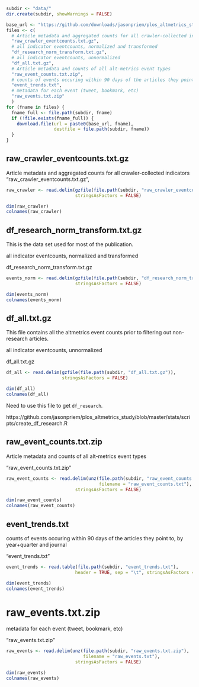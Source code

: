
```r
subdir <- "data/"
dir.create(subdir, showWarnings = FALSE)
```


```r
base_url <- "https://github.com/downloads/jasonpriem/plos_altmetrics_study/"
files <- c(
  # Article metadata and aggregated counts for all crawler-collected indicators
  "raw_crawler_eventcounts.txt.gz",
  # all indicator eventcounts, normalized and transformed
  "df_research_norm_transform.txt.gz",
  # all indicator eventcounts, unnormalized
  "df_all.txt.gz",
  # Article metadata and counts of all alt-metrics event types
  "raw_event_counts.txt.zip",
  # counts of events occuring within 90 days of the articles they point to, by year+quarter and journal
  "event_trends.txt",
  # metadata for each event (tweet, bookmark, etc) 
  "raw_events.txt.zip"
  )
for (fname in files) {
  fname_full <- file.path(subdir, fname)
  if (!file.exists(fname_full)) {
    download.file(url = paste0(base_url, fname),
                  destfile = file.path(subdir, fname))
  }
}
```

## raw_crawler_eventcounts.txt.gz
 
Article metadata and aggregated counts for all crawler-collected indicators
  "raw_crawler_eventcounts.txt.gz",
  
```r
raw_crawler <- read.delim(gzfile(file.path(subdir, "raw_crawler_eventcounts.txt.gz")),
                          stringsAsFactors = FALSE)
```

```r
dim(raw_crawler)
colnames(raw_crawler)
```

## df_research_norm_transform.txt.gz

This is the data set used for most of the publication.

all indicator eventcounts, normalized and transformed

df_research_norm_transform.txt.gz

```r
events_norm <- read.delim(gzfile(file.path(subdir, "df_research_norm_transform.txt.gz")),
                          stringsAsFactors = FALSE)
```

```r
dim(events_norm)
colnames(events_norm)
```

## df_all.txt.gz

This file contains all the altmetrics event counts prior to filtering out non-research articles.

all indicator eventcounts, unnormalized

df_all.txt.gz

```r
df_all <- read.delim(gzfile(file.path(subdir, "df_all.txt.gz")),
                     stringsAsFactors = FALSE)
```

```r
dim(df_all)
colnames(df_all)
```

Need to use this file to get `df_research`.

https://github.com/jasonpriem/plos_altmetrics_study/blob/master/stats/scripts/create_df_research.R

## raw_event_counts.txt.zip

Article metadata and counts of all alt-metrics event types

"raw_event_counts.txt.zip"

```r
raw_event_counts <- read.delim(unz(file.path(subdir, "raw_event_counts.txt.zip"),
                                   filename = "raw_event_counts.txt"),
                          stringsAsFactors = FALSE)
```

```r
dim(raw_event_counts)
colnames(raw_event_counts)
```

## event_trends.txt

counts of events occuring within 90 days of the articles they point to, by year+quarter and journal

"event_trends.txt"

```r
event_trends <- read.table(file.path(subdir, "event_trends.txt"),
                          header = TRUE, sep = "\t", stringsAsFactors = FALSE)
```

```r
dim(event_trends)
colnames(event_trends)
```

# raw_events.txt.zip

metadata for each event (tweet, bookmark, etc) 

"raw_events.txt.zip"

```r
raw_events <- read.delim(unz(file.path(subdir, "raw_events.txt.zip"),
                             filename = "raw_events.txt"),
                          stringsAsFactors = FALSE)

```

```r
dim(raw_events)
colnames(raw_events)
```


